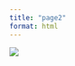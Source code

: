 ```yaml
---
title: "page2"
format: html
---
```



![](http://127.0.0.1:37381/graphics/3f255518-1f4c-4835-8bfc-dd4dada92024.png)
